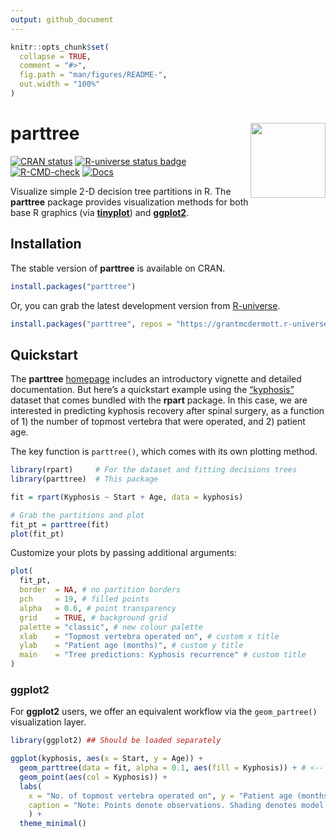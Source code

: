 ```yaml
---
output: github_document
---
```


<!-- README.md is generated from README.Rmd. Please edit that file -->

```r
knitr::opts_chunk$set(
  collapse = TRUE,
  comment = "#>",
  fig.path = "man/figures/README-",
  out.width = "100%"
)
```

# parttree <a href='https://grantmcdermott.com/parttree/'><img src='man/figures/hex.png' align="right" width="120" /></a>

<!-- badges: start -->
[![CRAN status](https://www.r-pkg.org/badges/version/parttree)](https://CRAN.R-project.org/package=parttree)
[![R-universe status badge](https://grantmcdermott.r-universe.dev/badges/parttree)](https://grantmcdermott.r-universe.dev)
[![R-CMD-check](https://github.com/grantmcdermott/parttree/actions/workflows/R-CMD-check.yaml/badge.svg)](https://github.com/grantmcdermott/parttree/actions/workflows/R-CMD-check.yaml)
[![Docs](https://img.shields.io/badge/docs-homepage-blue.svg)](https://grantmcdermott.com/parttree/index.html)
<!-- badges: end -->

Visualize simple 2-D decision tree partitions in R. The **parttree**
package provides visualization methods for both base R graphics (via 
[**tinyplot**](https://grantmcdermott.com/tinyplot/)) and
[**ggplot2**](https://ggplot2.tidyverse.org/).

## Installation

The stable version of **parttree** is available on CRAN.

``` r
install.packages("parttree")
```

Or, you can grab the latest development version from
[R-universe](https://grantmcdermott.r-universe.dev/parttree).

``` r
install.packages("parttree", repos = "https://grantmcdermott.r-universe.dev")
```
## Quickstart

The **parttree** [homepage](https://grantmcdermott.com/parttree/index.html)
includes an introductory vignette and detailed documentation. But here's a 
quickstart example using the
["kyphosis"](https://search.r-project.org/CRAN/refmans/rpart/html/kyphosis.html)
dataset that comes bundled with the **rpart** package. In this case, we are
interested in predicting kyphosis recovery after spinal surgery, as a function 
of 1) the number of topmost vertebra that were operated, and 2) patient age.

The key function is `parttree()`, which comes with its own plotting method.

```r
library(rpart)     # For the dataset and fitting decisions trees
library(parttree)  # This package

fit = rpart(Kyphosis ~ Start + Age, data = kyphosis)

# Grab the partitions and plot
fit_pt = parttree(fit)
plot(fit_pt)
```

Customize your plots by passing additional arguments:

```r
plot(
  fit_pt,
  border  = NA, # no partition borders
  pch     = 19, # filled points
  alpha   = 0.6, # point transparency
  grid    = TRUE, # background grid
  palette = "classic", # new colour palette
  xlab    = "Topmost vertebra operated on", # custom x title
  ylab    = "Patient age (months)", # custom y title
  main    = "Tree predictions: Kyphosis recurrence" # custom title
)
```

### ggplot2

For **ggplot2** users, we offer an equivalent workflow via the `geom_partree()`
visualization layer.

```r
library(ggplot2) ## Should be loaded separately

ggplot(kyphosis, aes(x = Start, y = Age)) +
  geom_parttree(data = fit, alpha = 0.1, aes(fill = Kyphosis)) + # <-- key layer
  geom_point(aes(col = Kyphosis)) +
  labs(
    x = "No. of topmost vertebra operated on", y = "Patient age (months)",
    caption = "Note: Points denote observations. Shading denotes model predictions."
    ) +
  theme_minimal()
```

